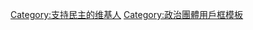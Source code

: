 {{Userbox
  |border-c = #000000
  |border-s = 1
  |id-c     = #ffffFF
  |id-s     = 12
  |id-fc    = #000000
  |info-c   = #001d91
  |info-s   = 10
  |info-fc  = #000000
  |id       = '''民主'''
  |info     = <span style="color:#ffffff">这个用户信奉[[民主|<span style="color:white">'''民主'''</span>]]。</span>
}}

[[Category:支持民主的维基人]]
<noinclude>[[Category:政治團體用戶框模板]]</noinclude>